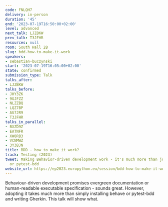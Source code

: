 ```yaml
---
code: FNLQH7
delivery: in-person
duration: '45'
end: '2023-07-19T16:50:00+02:00'
level: advanced
next_talk: LJZBKW
prev_talk: T3JFHR
resources: null
room: South Hall 2B
slug: bdd-how-to-make-it-work
speakers:
- sebastian-buczynski
start: '2023-07-19T16:05:00+02:00'
state: confirmed
submission_type: Talk
talks_after:
- LJZBKW
talks_before:
- JHY3ZK
- 9GJFZZ
- NLZZBQ
- LQZ7BP
- AG7JR9
- T3JFHR
talks_in_parallel:
- BXZD9Z
- EATNFR
- XW8RB3
- VCNMWZ
- 3Y3BJN
title: BDD - how to make it work?
track: Testing (2023)
tweet: Making Behavior-driven development work - it's much more than just Gherkin
  or pytest-bdd
website_url: https://ep2023.europython.eu/session/bdd-how-to-make-it-work
---
```


Behaviour-driven development promises evergreen documentation or human-readable executable specification - sounds great. However, adopting it takes much more than simply installing behave or pytest-bdd and writing Gherkin. This talk will show what.
